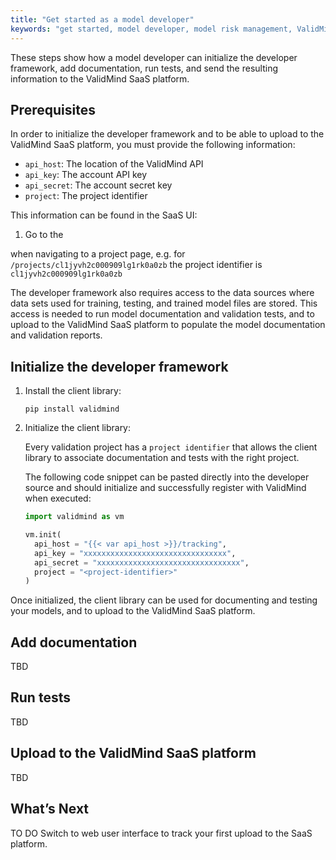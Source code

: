 ```yaml
---
title: "Get started as a model developer"
keywords: "get started, model developer, model risk management, ValidMind"
---
```


These steps show how a model developer can initialize the developer framework, add documentation, run tests, and send the resulting information to the ValidMind SaaS platform.

## Prerequisites

 In order to initialize the developer framework and to be able to upload to the ValidMind SaaS platform, you must provide the following information:

- `api_host`: The location of the ValidMind API
- `api_key`: The account API key
- `api_secret`: The account secret key
- `project`: The project identifier

This information can be found in the SaaS UI:

1. Go to the 

 when navigating to a project page, e.g. for `/projects/cl1jyvh2c000909lg1rk0a0zb` the project identifier is `cl1jyvh2c000909lg1rk0a0zb`


The developer framework also requires access to the data sources where data sets used for training, testing, and trained model files are stored. This access is needed to run model documentation and validation tests, and to upload to the ValidMind SaaS platform to populate the model documentation and validation reports.

## Initialize the developer framework

1. Install the client library:

    ```shell
    pip install validmind
    ```

2. Initialize the client library:

   Every validation project has a `project identifier` that allows the client library to associate documentation and tests with the right project.

    The following code snippet can be pasted directly into the developer source and should initialize and successfully register with ValidMind when executed:

    ```python
    import validmind as vm

    vm.init(
      api_host = "{{< var api_host >}}/tracking",
      api_key = "xxxxxxxxxxxxxxxxxxxxxxxxxxxxxxxx",
      api_secret = "xxxxxxxxxxxxxxxxxxxxxxxxxxxxxxxx",
      project = "<project-identifier>"
    )
    ```

Once initialized, the client library can be used for documenting and testing your models, and to upload to the ValidMind SaaS platform.

## Add documentation

TBD 

## Run tests

TBD 

## Upload to the ValidMind SaaS platform

TBD

## What's Next

TO DO Switch to web user interface to track your first upload to the SaaS platform.

<!---
Track your first event


```python
{sdkPingSnippet}
```

Initialize the SDK on your python code and track your first
event with `vm.ping()`, if the event is tracked successfully you will see the message below

```python
Awaiting... Success!
```

## Troubleshooting

[Include any common issues or errors that may arise during the task and how to resolve them.]

## Conclusion

[Summarize the task and provide any next steps or resources for the user to continue their learning or work.]


QMD: General getting started w/ initializing developer framework and runnning a simple test via intro notebook ()
Then next steps will be getting started with their own model, for FR it will be time series notebook.
Notebooks are tutorials or how-tos, they are NOT reference! So the notebooks need to move around in the docs
    Could split the getting started up into sections for Developers, Validators, and Admins (and likely get rid of the Guide section)
--->
